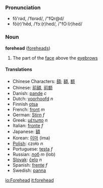===Pronunciation===
*fŏ'rəd, /ˈfɒrəd/, /"fQr@d/
*fô(r)'hĕd, /ˈfɔː(r)hed/, /"fO:(r)hed/

===Noun===
'''forehead''' ([[foreheads]])

# The part of the [[face]] above the [[eyebrow|eyebrows]]

====Translations====
*Chinese Characters: [[頟]]; [[額]], [[额]]
*Chinese: [[前額]], [[前额]]
*Danish: [[pande]] ''c''
*Dutch: [[voorhoofd]] ''n''
*Finnish [[otsa]] 
*French: [[front#French|front]] ''m''
*German: [[Stirn]] ''f''
*Greek: [[μέτωπο]] ''n''
*Italian: [[fronte#Italian|fronte]] ''f''
*Japanese: [[額]]
*Korean: [[이마]] (ima)
*[[Polish]]: czoło ''n''
*Portuguese: [[testa#Portuguese|testa]] ''f''
*Russian: [[лоб]] ''m'' (lob)
*[[Slovak]]: [[čelo]] ''n''
*Spanish: [[frente]] ''f''
*Swedish: [[panna]]

[[io:Forehead]]
[[it:forehead]]